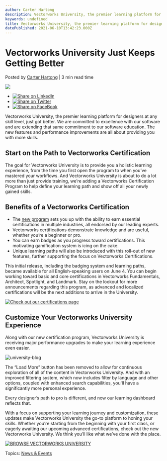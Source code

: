 ```yaml
---
author: Carter Hartong
description: Vectorworks University, the premier learning platform for designers at any skill level, just got better.
keywords: undefined
title: Vectorworks University, the premier learning platform for designers at any skill level, just got better. 
datePublished: 2021-06-10T13:42:23.000Z
---
```

  

# Vectorworks University Just Keeps Getting Better

 Posted by [Carter Hartong](https://blog.vectorworks.net/author/carter-hartong) | 3 min read time 

![](https://blog.vectorworks.net/hubfs/university-blog-1.jpeg) 

* [![Share on LinkedIn](https://2659751.fs1.hubspotusercontent-na1.net/hubfs/2659751/michaelDemo/share-LI.png)](http://www.linkedin.com/shareArticle?mini=true&url=https%3A%2F%2Fblog.vectorworks.net%2Fvectorworks-university-new-features-2021)
* [![Share on Twitter](https://2659751.fs1.hubspotusercontent-na1.net/hubfs/2659751/michaelDemo/share-TW.png)](https://www.twitter.com/share?text=Vectorworks%20University%20Just%20Keeps%20Getting%20Better&url=https%3A%2F%2Fblog.vectorworks.net%2Fvectorworks-university-new-features-2021&via=PMGTweets)
* [![Share on FaceBook](https://2659751.fs1.hubspotusercontent-na1.net/hubfs/2659751/michaelDemo/share-FB.png)](https://www.facebook.com/sharer/sharer.php?u=https%3A%2F%2Fblog.vectorworks.net%2Fvectorworks-university-new-features-2021)

Vectorworks University, the premier learning platform for designers at any skill level, just got better. We are committed to excellence with our software and are extending that same commitment to our software education. The new features and performance improvements are all about providing you with more skills.

## Start on the Path to Vectorworks Certification

The goal for Vectorworks University is to provide you a holistic learning experience, from the time you first open the program to when you’ve mastered your workflows. And Vectorworks University is about to do a lot more than just provide training, we’re adding a Vectorworks Certification Program to help define your learning path and show off all your newly gained skills. 

## Benefits of a Vectorworks Certification

* The [new program](https://university.vectorworks.net/local/certifications/info.php) sets you up with the ability to earn essential certifications in multiple industries, all endorsed by our leading experts.
* Vectorworks certifications demonstrate knowledge and are useful, whether you’re a beginner or pro.
* You can earn badges as you progress toward certifications. This motivating gamification system is icing on the cake.
* Unique learning paths will also be introduced with this roll-out of new features, further supporting the focus on Vectorworks Certifications.

This initial release, including the badging system and learning paths, became available for all English-speaking users on June 4\. You can begin working toward basic and core certifications in Vectorworks Fundamentals, Architect, Spotlight, and Landmark. Stay on the lookout for more announcements regarding this program, as advanced and localized certifications will be the next additions to arrive in the University. 

[![Check out our certifications page](https://no-cache.hubspot.com/cta/default/3018241/e9ca6d84-49ea-41a9-8434-5f0a64a86daf.png)](https://cta-redirect.hubspot.com/cta/redirect/3018241/e9ca6d84-49ea-41a9-8434-5f0a64a86daf) 

## Customize Your Vectorworks University Experience

Along with our new certification program, Vectorworks University is receiving major performance upgrades to make your learning experience even easier.

![university-blog](https://blog.vectorworks.net/hs-fs/hubfs/university-blog.jpeg?width=1440&name=university-blog.jpeg)

The “Load More” button has been removed to allow for continuous exploration of all of the content in Vectorworks University. And with an improved filtering system, which now includes filter by language and other options, coupled with enhanced search capabilities, you'll have a significantly more personal experience. 

Every designer’s path to pro is different, and now our learning dashboard reflects that. 

With a focus on supporting your learning journey and customization, these updates make Vectorworks University the go-to platform to honing your skills. Whether you’re starting from the beginning with your first class, or eagerly awaiting our upcoming advanced certifications, check out the new Vectorworks University. We think you’ll like what we’ve done with the place. 

[![BROWSE VECTORWORKS UNIVERSITY](https://no-cache.hubspot.com/cta/default/3018241/80cc3a4d-d8da-4e1e-87d3-d9a3e929e246.png)](https://cta-redirect.hubspot.com/cta/redirect/3018241/80cc3a4d-d8da-4e1e-87d3-d9a3e929e246) 

 Topics: [News & Events](https://blog.vectorworks.net/topic/news-events) 

  